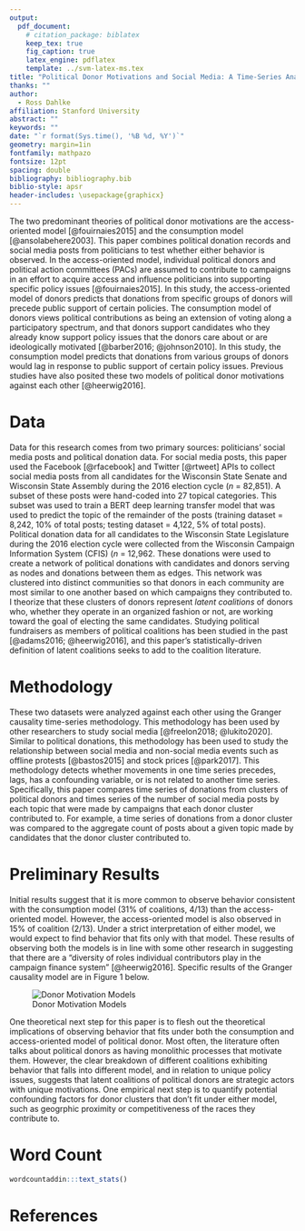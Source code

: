```yaml
---
output:
  pdf_document:
    # citation_package: biblatex
    keep_tex: true
    fig_caption: true
    latex_engine: pdflatex
    template: ../svm-latex-ms.tex
title: "Political Donor Motivations and Social Media: A Time-Series Analysis"
thanks: ""
author:
  - Ross Dahlke
affiliation: Stanford University
abstract: ""
keywords: ""
date: "`r format(Sys.time(), '%B %d, %Y')`"
geometry: margin=1in
fontfamily: mathpazo
fontsize: 12pt
spacing: double
bibliography: bibliography.bib
biblio-style: apsr
header-includes: \usepackage{graphicx}
---
```


The two predominant theories of political donor motivations are the access-oriented model [@fouirnaies2015] and the consumption model [@ansolabehere2003].  This paper combines political donation records and social media posts from politicians to test whether either behavior is observed. In the access-oriented model, individual political donors and political action committees (PACs) are assumed to contribute to campaigns in an effort to acquire access and influence politicians into supporting specific policy issues [@fouirnaies2015]. In this study, the access-oriented model of donors predicts that donations from specific groups of donors will precede public support of certain policies. The consumption model of donors views political contributions as being an extension of voting along a participatory spectrum, and that donors support candidates who they already know support policy issues that the donors care about or are ideologically motivated [@barber2016; @johnson2010]. In this study, the consumption model predicts that donations from various groups of donors would lag in response to public support of certain policy issues. Previous studies have also posited these two models of political donor motivations against each other [@heerwig2016]. 

# Data

Data for this research comes from two primary sources: politicians' social media posts and political donation data. For social media posts, this paper used the Facebook [@rfacebook] and Twitter [@rtweet] APIs to collect social media posts from all candidates for the Wisconsin State Senate and Wisconsin State Assembly during the 2016 election cycle (_n_ = 82,851). A subset of these posts were hand-coded into 27 topical categories. This subset was used to train a BERT deep learning transfer model that was used to predict the topic of the remainder of the posts (training dataset = 8,242, 10% of total posts; testing dataset = 4,122, 5% of total posts). Political donation data for all candidates to the Wisconsin State Legislature during the 2016 election cycle were collected from the Wisconsin Campaign Information System (CFIS) (_n_ = 12,962. These donations were used to create a network of political donations with candidates and donors serving as nodes and donations between them as edges. This network was clustered into distinct communities so that donors in each community are most similar to one another based on which campaigns they contributed to. I theorize that these clusters of donors represent _latent coalitions_ of donors who, whether they operate in an organized fashion or not, are working toward the goal of electing the same candidates. Studying political fundraisers as members of political coalitions has been studied in the past [@adams2016; @heerwig2016], and this paper's statistically-driven definition of latent coalitions seeks to add to the coalition literature.

# Methodology

These two datasets were analyzed against each other using the Granger causality time-series methodology. This methodology has been used by other researchers to study social media [@freelon2018; @lukito2020]. Similar to political donations, this methodology has been used to study the relationship between social media and non-social media events such as offline protests [@bastos2015] and stock prices [@park2017]. This methodology detects whether movements in one time series precedes, lags, has a confounding variable, or is not related to another time series. Specifically, this paper compares time series of donations from clusters of political donors and times series of the number of social media posts by each topic that were made by campaigns that each donor cluster contributed to. For example, a time series of donations from a donor cluster was compared to the aggregate count of posts about a given topic made by candidates that the donor cluster contributed to. 

# Preliminary Results

Initial results suggest that it is more common to observe behavior consistent with the consumption model (31% of coalitions, 4/13) than the access-oriented model. However, the access-oriented model is also observed in 15% of coalition (2/13). Under a strict interpretation of either model, we would expect to find behavior that fits only with that model. These results of observing both the models is in line with some other research in suggesting that there are a "diversity of roles individual contributors play in the campaign finance system" [@heerwig2016]. Specific results of the Granger causality model are in Figure 1 below. 

![Donor Motivation Models](../tables_and_figures/aejmc_abstract_1.jpg)

One theoretical next step for this paper is to flesh out the theoretical implications of observing behavior that fits under both the consumption and access-oriented model of political donor. Most often, the literature often talks about political donors as having monolithic processes that motivate them. However, the clear breakdown of different coalitions exhibiting behavior that falls into different model, and in relation to unique policy issues, suggests that latent coalitions of political donors are strategic actors with unique motivations. One empirical next step is to quantify potential confounding factors for donor clusters that don't fit under either model, such as geogrphic proximity or competitiveness of the races they contribute to.

# Word Count

```r
wordcountaddin:::text_stats()
```

# References
